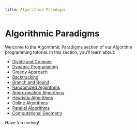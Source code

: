 ```yaml
---
title: Algorithmic Paradigms
---
```


# Algorithmic Paradigms

Welcome to the Algorithmic Paradigms section of our Algorithm programming tutorial. In this section, you'll learn about:

- [Divide and Conquer](./0-divide-and-conquer.mdx)
- [Dynamic Programming](./1-dynamic-programming.mdx)
- [Greedy Approach](./2-greedy-approach.mdx)
- [Backtracking](./3-backtracking.mdx)
- [Branch and Bound](./4-branch-and-bound.mdx)
- [Randomized Algorithms](./5-randomized-algorithms.mdx)
- [Approximation Algorithms](./6-approximation-algorithms.mdx)
- [Heuristic Algorithms](./7-heuristic-algorithms.mdx)
- [Online Algorithms](./8-online-algorithms.mdx)
- [Parallel Algorithms](./9-parallel-algorithms.mdx)
- [Computational Geometry](./10-computational-geometry.mdx)

Have fun coding!